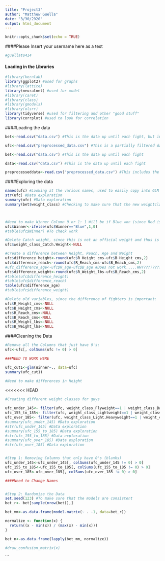 ```yaml
---
title: "Project3"
author: "Matthew Guella"
date: "3/30/2020"
output: html_document
---
```


```r
knitr::opts_chunk$set(echo = TRUE)
```

####Please Insert your username here as a test
```r
#guellato414
```

#### Loading in the Libraries
```r
#library(kernlab)
library(ggplot2) #used for graphs
#library(lattice)
library(neuralnet) #used for model
#library(caret)
#library(class)
#library(gmodels) 
#library(olsrr)
library(tidyverse) #used for filtering and other "good stuff"
library(corrplot) #used to look for correlation
```

####Loading the data
```r
bet<-read.csv("data.csv") #This is the data up until each fight, but includes unuseful information, so not used

ufc<-read.csv("preprocessed_data.csv") #This is a partially filtered data set that was recommended to use by Professor Sanjeev Kumar

bet<-read.csv("data.csv") #This is the data up until each fight

data<-read.csv("data.csv") #This is the data up until each fight

preprocesseddata<-read.csv("preprocessed_data.csv") #This includes the fight details
```

####Exploring the data
```r
names(ufc) #Looking at the various names, used to easily copy into GLM model
str(ufc) #Data exploration
summary(ufc) #Data exploration
summary(bet$weight_class) #Checking to make sure that the new weightclass subdivide adds up correctly



#Need to make Winner Column 0 or 1: 1 Will be if Blue won (since Red is predicted winner). We will care more if there is an upset, since better odds. 
ufc$Winner<-ifelse(ufc$Winner=="Blue",1,0)
#table(ufc$Winner) #To check work

#Delete Catch weight, since this is not an official weight and thus is variable in weight for fights 
ufc$weight_class_Catch.Weight<-NULL

#Create a difference between Height, Reach, Age and Weight
ufc$difference_height<-round(ufc$R_Height_cms-ufc$B_Height_cms,2)
ufc$difference_reach<-round(ufc$R_Reach_cms-ufc$B_Reach_cms,2)
#ufc_difference_age<-ufc$R_age-ufc$B_age #Does not work.....WHY?????????????
ufc$difference_weight<-round(ufc$R_Weight_lbs-ufc$B_Reach_cms,2)
#table(ufc$difference_height)
#table(ufc$difference_reach)
table(ufc$difference_age)
#table(ufc$difference_weight)

#Delete old variables, since the difference of fighters is important:
ufc$R_Height_cms<-NULL
ufc$B_Height_cms<-NULL
ufc$R_Reach_cms<-NULL
ufc$B_Reach_cms<-NULL
ufc$R_Weight_lbs<-NULL
ufc$B_Weight_lbs<-NULL
```

####Cleaning the Data
```r
#Remove all the Columns that just have 0's:
ufc<-ufc[, colSums(ufc != 0) > 0]

###NEED TO WORK HERE

ufc_cut1<-glm(Winner~., data=ufc)
summary(ufc_cut1)

#Need to make differences in Height
```


<<<<<<< HEAD
```r
#Creating different weight classes for guys

ufc_under_145<- filter(ufc, weight_class_Flyweight==1 | weight_class_Bantamweight==1 | weight_class_Featherweight==1)
ufc_155_to_185<- filter(ufc, weight_class_Lightweight==1 | weight_class_Welterweight==1 | weight_class_Middleweight==1)
ufc_over_185<- filter(ufc, weight_class_Light.Heavyweight==1 | weight_class_Heavyweight==1)
#summary(ufc_under_145) #Data exploration
#str(ufc_under_145) #Data exploration
#summary(ufc_155_to_185) #Data exploration
#str(ufc_155_to_185) #Data exploration
#summary(ufc_over_185) #Data exploration
#str(ufc_over_185) #Data exploration


#Step 1: Removing Columns that only have 0's (blanks)
ufc_under_145<-ufc_under_145[, colSums(ufc_under_145 != 0) > 0]
ufc_155_to_185<-ufc_155_to_185[, colSums(ufc_155_to_185 != 0) > 0]
ufc_over_185<-ufc_over_185[, colSums(ufc_over_185 != 0) > 0]

####Need to Change Names


#Step 2: Randomize the Data
set.seed(123) #To make sure that the models are consistent
bet_r<- bet[sample(nrow(bet)),]

bet_mm<-as.data.frame(model.matrix(~ . -1, data=bet_r))

normalize <- function(x) { 
  return((x - min(x)) / (max(x) - min(x)))
}

bet_n<-as.data.frame(lapply(bet_mm, normalize))


```


```r
#draw_confusion_matrix(x)
```

```


